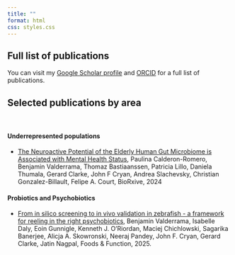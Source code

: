 ```yaml
---
title: ""
format: html
css: styles.css
---
```


## Full list of publications

You can visit my [Google Scholar profile](https://scholar.google.com/citations?hl=en&user=fteDslYAAAAJ&view_op=list_works&sortby=pubdate) and [ORCID](https://orcid.org/0000-0002-4740-8965) for a full list of publications.

## Selected publications by area

<br>

#### Underrepresented populations

-   [The Neuroactive Potential of the Elderly Human Gut Microbiome is Associated with Mental Health Status](https://www.biorxiv.org/content/10.1101/2024.08.08.607034v1.abstract){.my_bold}, Paulina Calderon-Romero, [Benjamin Valderrama]{.my_bold}, Thomaz Bastiaanssen, Patricia Lillo, Daniela Thumala, Gerard Clarke, John F Cryan, Andrea Slachevsky, Christian Gonzalez-Billault, Felipe A. Court, BioRxive, 2024

#### Probiotics and Psychobiotics

-   [From in silico screening to in vivo validation in zebrafish - a framework for reeling in the right psychobiotics](https://pubs.rsc.org/en/content/articlehtml/2025/fo/d4fo03932g){.my_bold}, [Benjamin Valderrama]{.my_bold}, Isabelle Daly, Eoin Gunnigle, Kenneth J. O'Riordan, Maciej Chichlowski, Sagarika Banerjee, Alicja A. Skowronski, Neeraj Pandey, John F. Cryan, Gerard Clarke, Jatin Nagpal, Foods & Function, 2025.